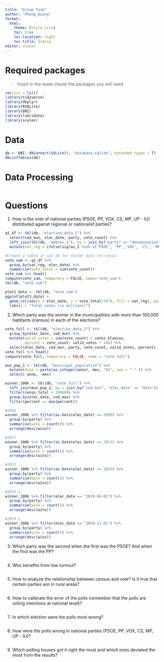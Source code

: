 ```yaml
---
title: "Group Task"
author: "Phong Duong"
format:
  html:
    theme: [style.scss]
    toc: true
    toc-location: right
    toc-title: Índice
editor: visual
---
```


# Required packages

> Insert in the lower chunk the packages you will need

```r
rm(list = ls()) 
library(tidyverse)
library(dbplyr)
library(RSQLite)
library(DBI)
library(lubridate)
library(scales)
```

# Data

```r
db <- DBI::dbConnect(SQLite(), "database.sqlite", extended_types = T)
dbListTables(db)
```

# Data Processing

```r

```

# Questions

1.  How is the vote of national parties (PSOE, PP, VOX, CS, MP, UP - IU) distributed against regional or nationalist parties?

```r
q1_df <- tbl(db, "election_data_2") %>% 
  select(cod_mun, elec_date, party, vote_count) %>% 
  left_join(tbl(db, "abbrev_2"), by = join_by("party" == "denominacion")) %>% 
  mutate(nat_reg = ifelse(siglas_2 %in% c('PSOE', 'PP','VOX', 'CS', 'MP', 'UP-IU'),'national', 'regional'))
```

```r
#Create a table in sql db for faster data retrieval
vote_sum <- q1_df %>% 
  group_by(nat_reg, elec_date) %>% 
  summarise(vote_total = sum(vote_count)) 
vote_sum %>% head()
compute(vote_sum, temporary = FALSE, name='vote_sum')
tbl(db, "vote_sum")
```

```r
plot1_data <- tbl(db, "vote_sum") 
ggplot(plot1_data) +
  geom_col(aes(x = elec_date, y = vote_total/10^6, fill = nat_reg), position = position_dodge2()) +
  labs(y = "Total votes (in millions)")
```

2.  Which party was the winner in the municipalities with more than 100,000 habitants (census) in each of the elections?

```r
vote_full <- tbl(db, "election_data_2") %>% 
  group_by(elec_date, cod_mun) %>% 
  mutate(valid_votes = sum(vote_count) + votos_blancos,
         percent = vote_count/ valid_votes * 100) %>% 
  select(elec_date, cod_mun, party, vote_count, valid_votes, percent)
vote_full %>% head()
compute(vote_full, temporary = FALSE, name = "vote_full")
```

```r
mun_pop_2 <- tbl(db, "municipal_population") %>% 
  mutate(date = paste(as.integer(anno), mes, "01", sep = "-" )) %>% 
  select(-anno, -mes)

winner_100k <- tbl(db, "vote_full") %>% 
  left_join(mun_pop_2, by = join_by("cod_mun", "elec_date" == "date")) %>% 
  filter(censo_total > 100000) %>% 
  group_by(elec_date, cod_mun) %>% 
  filter(percent == max(percent)) 
```

```r
#2008
winner_100k %>% filter(as.Date(elec_date) == 2008) %>%
  group_by(party) %>% 
  summarise(wins = count()) %>% 
  arrange(desc(wins))

#2011
winner_100k %>% filter(as.Date(elec_date) == 2011) %>%
  group_by(party) %>% 
  summarise(wins = count()) %>% 
  arrange(desc(wins))

#2015
winner_100k %>% filter(as.Date(elec_date) == 2015) %>%
  group_by(party) %>% 
  summarise(wins = count()) %>% 
  arrange(desc(wins))

#2019-1
winner_100k %>% filter(elec_date == "2019-04-01") %>%
  group_by(party) %>% 
  summarise(wins = count()) %>% 
  arrange(desc(wins))

#2019-2
winner_100k %>% filter(elec_date == "2019-11-01") %>%
  group_by(party) %>% 
  summarise(wins = count()) %>% 
  arrange(desc(wins))
```

3.  Which party was the second when the first was the PSOE? And when the first was the PP?

```r

```

4.  Who benefits from low turnout?

```r

```

5.  How to analyze the relationship between census and vote? Is it true that certain parties win in rural areas?

```r

```

6.  How to calibrate the error of the polls (remember that the polls are voting intentions at national level)?

```r

```

7.  In which election were the polls most wrong?

```r

```

8.  How were the polls wrong in national parties (PSOE, PP, VOX, CS, MP, UP - IU)?

```r

```

9.  Which polling houses got it right the most and which ones deviated the most from the results?

```r

```
